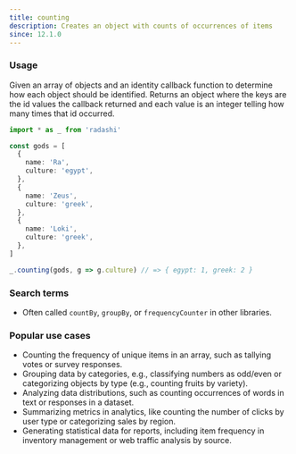```yaml
---
title: counting
description: Creates an object with counts of occurrences of items
since: 12.1.0
---
```


### Usage

Given an array of objects and an identity callback function to determine
how each object should be identified. Returns an object where the keys
are the id values the callback returned and each value is an integer
telling how many times that id occurred.

```ts
import * as _ from 'radashi'

const gods = [
  {
    name: 'Ra',
    culture: 'egypt',
  },
  {
    name: 'Zeus',
    culture: 'greek',
  },
  {
    name: 'Loki',
    culture: 'greek',
  },
]

_.counting(gods, g => g.culture) // => { egypt: 1, greek: 2 }
```

### Search terms

- Often called `countBy`, `groupBy`, or `frequencyCounter` in other libraries.

### Popular use cases

- Counting the frequency of unique items in an array, such as tallying votes or survey responses.
- Grouping data by categories, e.g., classifying numbers as odd/even or categorizing objects by type (e.g., counting fruits by variety).
- Analyzing data distributions, such as counting occurrences of words in text or responses in a dataset.
- Summarizing metrics in analytics, like counting the number of clicks by user type or categorizing sales by region.
- Generating statistical data for reports, including item frequency in inventory management or web traffic analysis by source.
